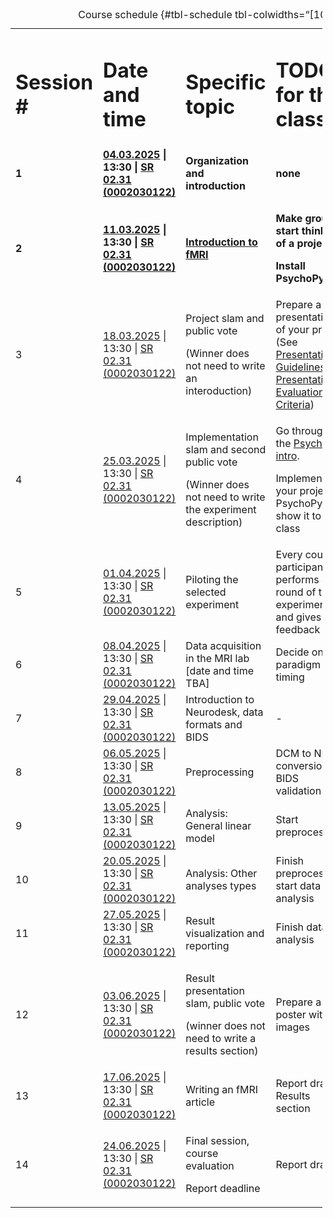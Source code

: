 ::: {style="font-size: 50%;"}
+--------------+------------------------------------------------------------------------------------------------------------------------------------------------------------------------------------------------------------------------------------------------------------------------------------------------------------------------------------------------+------------------------------------------------------------+---------------------------------------------------------------------------------------------------------------------------------------------------------------------------+--------------------------+-------+
| # Session \# | # Date and time                                                                                                                                                                                                                                                                                                                                | # Specific topic                                           | # TODO for this class                                                                                                                                                     | # Estimated workload (h) |       |
+--------------+------------------------------------------------------------------------------------------------------------------------------------------------------------------------------------------------------------------------------------------------------------------------------------------------------------------------------------------------+------------------------------------------------------------+---------------------------------------------------------------------------------------------------------------------------------------------------------------------------+--------------------------+-------+
| **1**        | [**04.03.2025**](https://online.uni-graz.at/kfu_online/pl/ui/$ctx/!wbTermin.wbEdit?pTerminNr=8700320 "Detailansicht") **\| 13:30 \| [SR 02.31 (0002030122)](https://online.uni-graz.at/kfu_online/pl/ui/$ctx/wbKalender.wbRessource?pResNr=12603&pDatum=04.03.2025&pOrgNr=&pSachbearbeiter=F "Zum Terminkalender von SR 02.31 (0002030122)")** | **Organization and introduction**                          | **none**                                                                                                                                                                  | **0**                    |       |
+--------------+------------------------------------------------------------------------------------------------------------------------------------------------------------------------------------------------------------------------------------------------------------------------------------------------------------------------------------------------+------------------------------------------------------------+---------------------------------------------------------------------------------------------------------------------------------------------------------------------------+--------------------------+-------+
| **2**        | [**11.03.2025**](https://online.uni-graz.at/kfu_online/pl/ui/$ctx/!wbTermin.wbEdit?pTerminNr=8700319 "Detailansicht") **\| 13:30 \| [SR 02.31 (0002030122)](https://online.uni-graz.at/kfu_online/pl/ui/$ctx/wbKalender.wbRessource?pResNr=12603&pDatum=11.03.2025&pOrgNr=&pSachbearbeiter=F "Zum Terminkalender von SR 02.31 (0002030122)")** | [**Introduction to fMRI**](fmri-intro.qmd)                 | **Make groups, start thinking of a project**;                                                                                                                             | 4                        |       |
|              |                                                                                                                                                                                                                                                                                                                                                |                                                            |                                                                                                                                                                           |                          |       |
|              |                                                                                                                                                                                                                                                                                                                                                |                                                            | **Install PsychoPy**                                                                                                                                                      |                          |       |
+--------------+------------------------------------------------------------------------------------------------------------------------------------------------------------------------------------------------------------------------------------------------------------------------------------------------------------------------------------------------+------------------------------------------------------------+---------------------------------------------------------------------------------------------------------------------------------------------------------------------------+--------------------------+-------+
| 3            | [18.03.2025](https://online.uni-graz.at/kfu_online/pl/ui/$ctx/!wbTermin.wbEdit?pTerminNr=8700318 "Detailansicht") \| 13:30 \| [SR 02.31 (0002030122)](https://online.uni-graz.at/kfu_online/pl/ui/$ctx/wbKalender.wbRessource?pResNr=12603&pDatum=18.03.2025&pOrgNr=&pSachbearbeiter=F "Zum Terminkalender von SR 02.31 (0002030122)")         | Project slam and public vote                               | Prepare a presentation of your project (See [Presentation Guidelines](#sec-presentation-guidelines) and [Presentation Evaluation Criteria](#sec-presentation-evaluation)) | 4                        |       |
|              |                                                                                                                                                                                                                                                                                                                                                |                                                            |                                                                                                                                                                           |                          |       |
|              |                                                                                                                                                                                                                                                                                                                                                | (Winner does not need to write an interoduction)           |                                                                                                                                                                           |                          |       |
+--------------+------------------------------------------------------------------------------------------------------------------------------------------------------------------------------------------------------------------------------------------------------------------------------------------------------------------------------------------------+------------------------------------------------------------+---------------------------------------------------------------------------------------------------------------------------------------------------------------------------+--------------------------+-------+
| 4            | [25.03.2025](https://online.uni-graz.at/kfu_online/pl/ui/$ctx/!wbTermin.wbEdit?pTerminNr=8700317 "Detailansicht") \| 13:30 \| [SR 02.31 (0002030122)](https://online.uni-graz.at/kfu_online/pl/ui/$ctx/wbKalender.wbRessource?pResNr=12603&pDatum=25.03.2025&pOrgNr=&pSachbearbeiter=F "Zum Terminkalender von SR 02.31 (0002030122)")         | Implementation slam and second public vote                 | Go through the [PsychoPy intro](https://www.youtube.com/watch?v=GSv60zgQlB8).                                                                                             | 8                        |       |
|              |                                                                                                                                                                                                                                                                                                                                                |                                                            |                                                                                                                                                                           |                          |       |
|              |                                                                                                                                                                                                                                                                                                                                                | (Winner does not need to write the experiment description) | Implement your project in PsychoPy, show it to the class                                                                                                                  |                          |       |
+--------------+------------------------------------------------------------------------------------------------------------------------------------------------------------------------------------------------------------------------------------------------------------------------------------------------------------------------------------------------+------------------------------------------------------------+---------------------------------------------------------------------------------------------------------------------------------------------------------------------------+--------------------------+-------+
| 5            | [01.04.2025](https://online.uni-graz.at/kfu_online/pl/ui/$ctx/!wbTermin.wbEdit?pTerminNr=8700316 "Detailansicht") \| 13:30 \| [SR 02.31 (0002030122)](https://online.uni-graz.at/kfu_online/pl/ui/$ctx/wbKalender.wbRessource?pResNr=12603&pDatum=01.04.2025&pOrgNr=&pSachbearbeiter=F "Zum Terminkalender von SR 02.31 (0002030122)")         | Piloting the selected experiment                           | Every course participant performs one round of the experiment and gives feedback                                                                                          | 4                        |       |
+--------------+------------------------------------------------------------------------------------------------------------------------------------------------------------------------------------------------------------------------------------------------------------------------------------------------------------------------------------------------+------------------------------------------------------------+---------------------------------------------------------------------------------------------------------------------------------------------------------------------------+--------------------------+-------+
| 6            | [08.04.2025](https://online.uni-graz.at/kfu_online/pl/ui/$ctx/!wbTermin.wbEdit?pTerminNr=8700315 "Detailansicht") \| 13:30 \| [SR 02.31 (0002030122)](https://online.uni-graz.at/kfu_online/pl/ui/$ctx/wbKalender.wbRessource?pResNr=12603&pDatum=08.04.2025&pOrgNr=&pSachbearbeiter=F "Zum Terminkalender von SR 02.31 (0002030122)")         | Data acquisition in the MRI lab \[date and time TBA\]      | Decide on the paradigm timing                                                                                                                                             | 1                        |       |
+--------------+------------------------------------------------------------------------------------------------------------------------------------------------------------------------------------------------------------------------------------------------------------------------------------------------------------------------------------------------+------------------------------------------------------------+---------------------------------------------------------------------------------------------------------------------------------------------------------------------------+--------------------------+-------+
| 7            | [29.04.2025](https://online.uni-graz.at/kfu_online/pl/ui/$ctx/!wbTermin.wbEdit?pTerminNr=8700314 "Detailansicht") \| 13:30 \| [SR 02.31 (0002030122)](https://online.uni-graz.at/kfu_online/pl/ui/$ctx/wbKalender.wbRessource?pResNr=12603&pDatum=29.04.2025&pOrgNr=&pSachbearbeiter=F "Zum Terminkalender von SR 02.31 (0002030122)")         | Introduction to Neurodesk, data formats and BIDS           | \-                                                                                                                                                                        | 0                        |       |
+--------------+------------------------------------------------------------------------------------------------------------------------------------------------------------------------------------------------------------------------------------------------------------------------------------------------------------------------------------------------+------------------------------------------------------------+---------------------------------------------------------------------------------------------------------------------------------------------------------------------------+--------------------------+-------+
| 8            | [06.05.2025](https://online.uni-graz.at/kfu_online/pl/ui/$ctx/!wbTermin.wbEdit?pTerminNr=8700313 "Detailansicht") \| 13:30 \| [SR 02.31 (0002030122)](https://online.uni-graz.at/kfu_online/pl/ui/$ctx/wbKalender.wbRessource?pResNr=12603&pDatum=06.05.2025&pOrgNr=&pSachbearbeiter=F "Zum Terminkalender von SR 02.31 (0002030122)")         | Preprocessing                                              | DCM to NIFTI conversion, BIDS validation                                                                                                                                  | 4                        |       |
+--------------+------------------------------------------------------------------------------------------------------------------------------------------------------------------------------------------------------------------------------------------------------------------------------------------------------------------------------------------------+------------------------------------------------------------+---------------------------------------------------------------------------------------------------------------------------------------------------------------------------+--------------------------+-------+
| 9            | [13.05.2025](https://online.uni-graz.at/kfu_online/pl/ui/$ctx/!wbTermin.wbEdit?pTerminNr=8700312 "Detailansicht") \| 13:30 \| [SR 02.31 (0002030122)](https://online.uni-graz.at/kfu_online/pl/ui/$ctx/wbKalender.wbRessource?pResNr=12603&pDatum=13.05.2025&pOrgNr=&pSachbearbeiter=F "Zum Terminkalender von SR 02.31 (0002030122)")         | Analysis: General linear model                             | Start preprocessing                                                                                                                                                       | 4                        |       |
+--------------+------------------------------------------------------------------------------------------------------------------------------------------------------------------------------------------------------------------------------------------------------------------------------------------------------------------------------------------------+------------------------------------------------------------+---------------------------------------------------------------------------------------------------------------------------------------------------------------------------+--------------------------+-------+
| 10           | [20.05.2025](https://online.uni-graz.at/kfu_online/pl/ui/$ctx/!wbTermin.wbEdit?pTerminNr=8700311 "Detailansicht") \| 13:30 \| [SR 02.31 (0002030122)](https://online.uni-graz.at/kfu_online/pl/ui/$ctx/wbKalender.wbRessource?pResNr=12603&pDatum=20.05.2025&pOrgNr=&pSachbearbeiter=F "Zum Terminkalender von SR 02.31 (0002030122)")         | Analysis: Other analyses types                             | Finish preprocessing, start data analysis                                                                                                                                 | 4                        |       |
+--------------+------------------------------------------------------------------------------------------------------------------------------------------------------------------------------------------------------------------------------------------------------------------------------------------------------------------------------------------------+------------------------------------------------------------+---------------------------------------------------------------------------------------------------------------------------------------------------------------------------+--------------------------+-------+
| 11           | [27.05.2025](https://online.uni-graz.at/kfu_online/pl/ui/$ctx/!wbTermin.wbEdit?pTerminNr=8700310 "Detailansicht") \| 13:30 \| [SR 02.31 (0002030122)](https://online.uni-graz.at/kfu_online/pl/ui/$ctx/wbKalender.wbRessource?pResNr=12603&pDatum=27.05.2025&pOrgNr=&pSachbearbeiter=F "Zum Terminkalender von SR 02.31 (0002030122)")         | Result visualization and reporting                         | Finish data analysis                                                                                                                                                      | 4                        |       |
+--------------+------------------------------------------------------------------------------------------------------------------------------------------------------------------------------------------------------------------------------------------------------------------------------------------------------------------------------------------------+------------------------------------------------------------+---------------------------------------------------------------------------------------------------------------------------------------------------------------------------+--------------------------+-------+
| 12           | [03.06.2025](https://online.uni-graz.at/kfu_online/pl/ui/$ctx/!wbTermin.wbEdit?pTerminNr=8700309 "Detailansicht") \| 13:30 \| [SR 02.31 (0002030122)](https://online.uni-graz.at/kfu_online/pl/ui/$ctx/wbKalender.wbRessource?pResNr=12603&pDatum=03.06.2025&pOrgNr=&pSachbearbeiter=F "Zum Terminkalender von SR 02.31 (0002030122)")         | Result presentation slam, public vote                      | Prepare a poster with images                                                                                                                                              | 4                        |       |
|              |                                                                                                                                                                                                                                                                                                                                                |                                                            |                                                                                                                                                                           |                          |       |
|              |                                                                                                                                                                                                                                                                                                                                                | (winner does not need to write a results section)          |                                                                                                                                                                           |                          |       |
+--------------+------------------------------------------------------------------------------------------------------------------------------------------------------------------------------------------------------------------------------------------------------------------------------------------------------------------------------------------------+------------------------------------------------------------+---------------------------------------------------------------------------------------------------------------------------------------------------------------------------+--------------------------+-------+
| 13           | [17.06.2025](https://online.uni-graz.at/kfu_online/pl/ui/$ctx/!wbTermin.wbEdit?pTerminNr=8700308 "Detailansicht") \| 13:30 \| [SR 02.31 (0002030122)](https://online.uni-graz.at/kfu_online/pl/ui/$ctx/wbKalender.wbRessource?pResNr=12603&pDatum=17.06.2025&pOrgNr=&pSachbearbeiter=F "Zum Terminkalender von SR 02.31 (0002030122)")         | Writing an fMRI article                                    | Report draft: Results section                                                                                                                                             | 4                        |       |
+--------------+------------------------------------------------------------------------------------------------------------------------------------------------------------------------------------------------------------------------------------------------------------------------------------------------------------------------------------------------+------------------------------------------------------------+---------------------------------------------------------------------------------------------------------------------------------------------------------------------------+--------------------------+-------+
| 14           | [24.06.2025](https://online.uni-graz.at/kfu_online/pl/ui/$ctx/!wbTermin.wbEdit?pTerminNr=8700307 "Detailansicht") \| 13:30 \| [SR 02.31 (0002030122)](https://online.uni-graz.at/kfu_online/pl/ui/$ctx/wbKalender.wbRessource?pResNr=12603&pDatum=24.06.2025&pOrgNr=&pSachbearbeiter=F "Zum Terminkalender von SR 02.31 (0002030122)")         | Final session, course evaluation                           | Report draft                                                                                                                                                              | 4                        |       |
|              |                                                                                                                                                                                                                                                                                                                                                |                                                            |                                                                                                                                                                           |                          |       |
|              |                                                                                                                                                                                                                                                                                                                                                | Report deadline                                            |                                                                                                                                                                           |                          |       |
+--------------+------------------------------------------------------------------------------------------------------------------------------------------------------------------------------------------------------------------------------------------------------------------------------------------------------------------------------------------------+------------------------------------------------------------+---------------------------------------------------------------------------------------------------------------------------------------------------------------------------+--------------------------+-------+

: Course schedule {#tbl-schedule tbl-colwidths="\[10,20,30,30,10\]"}
:::
